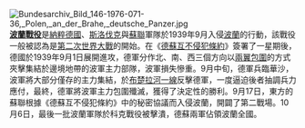 [[File:Bundesarchiv_Bild_146-1976-071-36,_Polen,_an_der_Brahe,_deutsche_Panzer.jpg|left]]
'''[[波蘭戰役|波蘭戰役]]'''是[[納粹德國|納粹德國]]、[[斯洛伐克|斯洛伐克]]與[[苏联|蘇聯]]軍隊於1939年9月入侵[[波蘭第二共和國|波蘭]]的行動，該戰役一般被認為是[[第二次世界大战|第二次世界大戰]]的開始。在《[[苏德互不侵犯条约|德蘇互不侵犯條約]]》簽署了一星期後，德國於1939年9月1日展開進攻，德軍分作北、南、西三個方向以[[钳形攻势|兩翼包圍]]的方式夾擊集結於邊境地帶的波軍主力部隊，波軍損失慘重。9月中旬，德軍兵臨華沙，波軍將大部分僅存的主力集結，於[[布楚拉戰役|布楚拉河一線]]反擊德軍，一度逼迫後者抽調兵力應付，最終，德軍將波軍主力包圍殲滅，獲得了決定性的勝利。9月17日，東方的蘇聯根據《德蘇互不侵犯條約》中的秘密協議而入侵波蘭，開闢了第二戰場。10月6日，最後一批波蘭軍隊於科克戰役被擊潰，德蘇兩軍佔領波蘭全國。